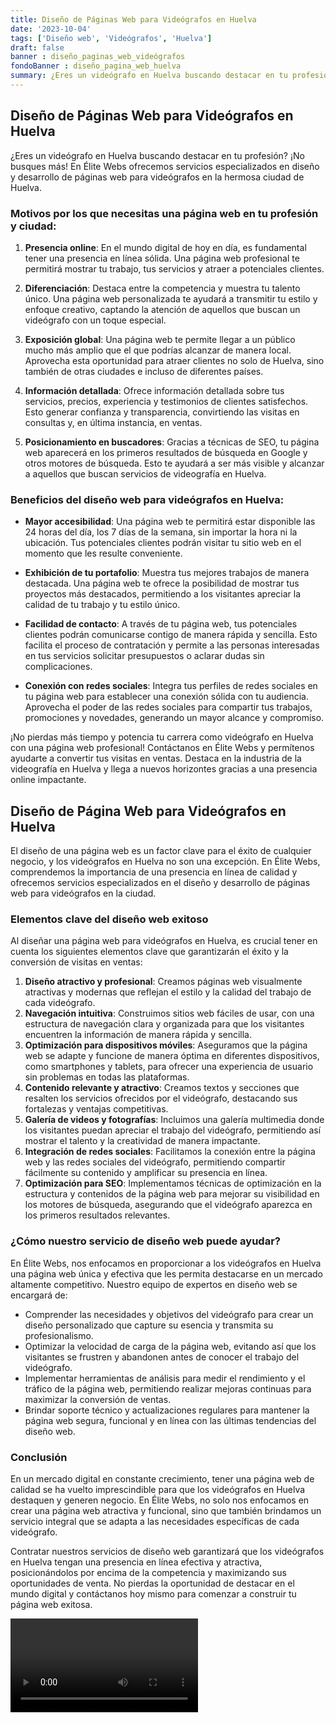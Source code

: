 ```yaml
---
title: Diseño de Páginas Web para Videógrafos en Huelva
date: '2023-10-04'
tags: ['Diseño web', 'Videógrafos', 'Huelva']
draft: false
banner : diseño_paginas_web_videógrafos
fondoBanner : diseño_pagina_web_huelva
summary: ¿Eres un videógrafo en Huelva buscando destacar en tu profesión? ¡No busques más! En Élite Webs ofrecemos servicios especializados en diseño y desarrollo de páginas web para videógrafos en la hermosa ciudad de Huelva. 
---
```


## Diseño de Páginas Web para Videógrafos en Huelva

¿Eres un videógrafo en Huelva buscando destacar en tu profesión? ¡No busques más! En Élite Webs ofrecemos servicios especializados en diseño y desarrollo de páginas web para videógrafos en la hermosa ciudad de Huelva. 

### Motivos por los que necesitas una página web en tu profesión y ciudad:

1. **Presencia online**: En el mundo digital de hoy en día, es fundamental tener una presencia en línea sólida. Una página web profesional te permitirá mostrar tu trabajo, tus servicios y atraer a potenciales clientes.

2. **Diferenciación**: Destaca entre la competencia y muestra tu talento único. Una página web personalizada te ayudará a transmitir tu estilo y enfoque creativo, captando la atención de aquellos que buscan un videógrafo con un toque especial.

3. **Exposición global**: Una página web te permite llegar a un público mucho más amplio que el que podrías alcanzar de manera local. Aprovecha esta oportunidad para atraer clientes no solo de Huelva, sino también de otras ciudades e incluso de diferentes países.

4. **Información detallada**: Ofrece información detallada sobre tus servicios, precios, experiencia y testimonios de clientes satisfechos. Esto generar confianza y transparencia, convirtiendo las visitas en consultas y, en última instancia, en ventas.

5. **Posicionamiento en buscadores**: Gracias a técnicas de SEO, tu página web aparecerá en los primeros resultados de búsqueda en Google y otros motores de búsqueda. Esto te ayudará a ser más visible y alcanzar a aquellos que buscan servicios de videografía en Huelva.

### Beneficios del diseño web para videógrafos en Huelva:

- **Mayor accesibilidad**: Una página web te permitirá estar disponible las 24 horas del día, los 7 días de la semana, sin importar la hora ni la ubicación. Tus potenciales clientes podrán visitar tu sitio web en el momento que les resulte conveniente.

- **Exhibición de tu portafolio**: Muestra tus mejores trabajos de manera destacada. Una página web te ofrece la posibilidad de mostrar tus proyectos más destacados, permitiendo a los visitantes apreciar la calidad de tu trabajo y tu estilo único.

- **Facilidad de contacto**: A través de tu página web, tus potenciales clientes podrán comunicarse contigo de manera rápida y sencilla. Esto facilita el proceso de contratación y permite a las personas interesadas en tus servicios solicitar presupuestos o aclarar dudas sin complicaciones.

- **Conexión con redes sociales**: Integra tus perfiles de redes sociales en tu página web para establecer una conexión sólida con tu audiencia. Aprovecha el poder de las redes sociales para compartir tus trabajos, promociones y novedades, generando un mayor alcance y compromiso.

¡No pierdas más tiempo y potencia tu carrera como videógrafo en Huelva con una página web profesional! Contáctanos en Élite Webs y permítenos ayudarte a convertir tus visitas en ventas. Destaca en la industria de la videografía en Huelva y llega a nuevos horizontes gracias a una presencia online impactante.

<GifSeo />

<Cta />

## Diseño de Página Web para Videógrafos en Huelva

El diseño de una página web es un factor clave para el éxito de cualquier negocio, y los videógrafos en Huelva no son una excepción. En Élite Webs, comprendemos la importancia de una presencia en línea de calidad y ofrecemos servicios especializados en el diseño y desarrollo de páginas web para videógrafos en la ciudad.

### Elementos clave del diseño web exitoso

Al diseñar una página web para videógrafos en Huelva, es crucial tener en cuenta los siguientes elementos clave que garantizarán el éxito y la conversión de visitas en ventas:

1. **Diseño atractivo y profesional**: Creamos páginas web visualmente atractivas y modernas que reflejan el estilo y la calidad del trabajo de cada videógrafo.
2. **Navegación intuitiva**: Construimos sitios web fáciles de usar, con una estructura de navegación clara y organizada para que los visitantes encuentren la información de manera rápida y sencilla.
3. **Optimización para dispositivos móviles**: Aseguramos que la página web se adapte y funcione de manera óptima en diferentes dispositivos, como smartphones y tablets, para ofrecer una experiencia de usuario sin problemas en todas las plataformas.
4. **Contenido relevante y atractivo**: Creamos textos y secciones que resalten los servicios ofrecidos por el videógrafo, destacando sus fortalezas y ventajas competitivas.
5. **Galería de videos y fotografías**: Incluimos una galería multimedia donde los visitantes puedan apreciar el trabajo del videógrafo, permitiendo así mostrar el talento y la creatividad de manera impactante.
6. **Integración de redes sociales**: Facilitamos la conexión entre la página web y las redes sociales del videógrafo, permitiendo compartir fácilmente su contenido y amplificar su presencia en línea.
7. **Optimización para SEO**: Implementamos técnicas de optimización en la estructura y contenidos de la página web para mejorar su visibilidad en los motores de búsqueda, asegurando que el videógrafo aparezca en los primeros resultados relevantes.

### ¿Cómo nuestro servicio de diseño web puede ayudar?

En Élite Webs, nos enfocamos en proporcionar a los videógrafos en Huelva una página web única y efectiva que les permita destacarse en un mercado altamente competitivo. Nuestro equipo de expertos en diseño web se encargará de:

- Comprender las necesidades y objetivos del videógrafo para crear un diseño personalizado que capture su esencia y transmita su profesionalismo.
- Optimizar la velocidad de carga de la página web, evitando así que los visitantes se frustren y abandonen antes de conocer el trabajo del videógrafo.
- Implementar herramientas de análisis para medir el rendimiento y el tráfico de la página web, permitiendo realizar mejoras continuas para maximizar la conversión de ventas.
- Brindar soporte técnico y actualizaciones regulares para mantener la página web segura, funcional y en línea con las últimas tendencias del diseño web.

### Conclusión

En un mercado digital en constante crecimiento, tener una página web de calidad se ha vuelto imprescindible para que los videógrafos en Huelva destaquen y generen negocio. En Élite Webs, no solo nos enfocamos en crear una página web atractiva y funcional, sino que también brindamos un servicio integral que se adapta a las necesidades específicas de cada videógrafo.

Contratar nuestros servicios de diseño web garantizará que los videógrafos en Huelva tengan una presencia en línea efectiva y atractiva, posicionándolos por encima de la competencia y maximizando sus oportunidades de venta. No pierdas la oportunidad de destacar en el mundo digital y contáctanos hoy mismo para comenzar a construir tu página web exitosa.

<Video />

<CtaBot job='Videógrafos' city='Huelva'/>

<Gmaps query='Huelva+españa+maps' />